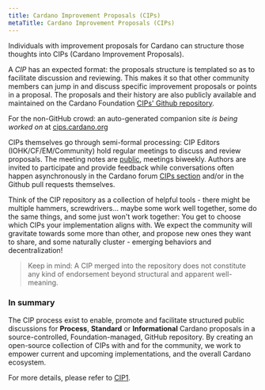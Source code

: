 ```yaml
---
title: Cardano Improvement Proposals (CIPs)
metaTitle: Cardano Improvement Proposals (CIPs)
---
```


Individuals with improvement proposals for Cardano can structure those thoughts into CIPs (Cardano Improvement Proposals).  

A *CIP* has an expected format: the proposals structure is templated so as to facilitate discussion and reviewing. This makes it so that other community members can jump in and discuss specific improvement proposals or points in a proposal. The proposals and their history are also publicly available and maintained on the Cardano Foundation [CIPs' Github repository](https://github.com/cardano-foundation/CIPs).  

For the non-GitHub crowd: an auto-generated companion site *is being worked on* at [cips.cardano.org](https://cips.cardano.org) 

CIPs themselves go through semi-formal processing: CIP Editors (IOHK/CF/EM/Community) hold regular meetings to discuss and review proposals. The meeting notes are [public](https://github.com/cardano-foundation/CIPs/tree/master/BiweeklyMeetings), meetings biweekly. Authors are invited to participate and provide feedback while conversations often happen asynchronously in the Cardano forum [CIPs section](https://forum.cardano.org/c/english/cips/122) and/or in the Github pull requests themselves.  

Think of the CIP repository as a collection of helpful tools - there might be multiple hammers, screwdrivers... maybe some work well together, some do the same things, and some just won't work together: You get to choose which CIPs your implementation aligns with. We expect the community will gravitate towards some more than other, and propose new ones they want to share, and some naturally cluster - emerging behaviors and decentralization!  

> Keep in mind: A CIP merged into the repository does not constitute any kind of endorsement beyond structural and apparent well-meaning.  

### In summary

The CIP process exist to enable, promote and facilitate structured public discussions for **Process**, **Standard** or **Informational** Cardano proposals in a source-controlled, Foundation-managed, GitHub repository. By creating an open-source collection of CIPs with and for the community, we work to empower current and upcoming implementations, and the overall Cardano ecosystem.  

For more details, please refer to [CIP1](https://github.com/cardano-foundation/CIPs/blob/master/CIP-0001/CIP-0001.md/).  


